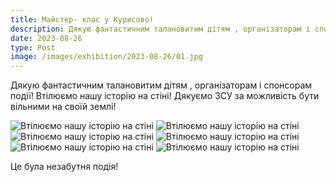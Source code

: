 ```yaml
---
title: Майстер- клас у Курисово! 
description: Дякую фантастичним талановитим дітям , організаторам і спонсорам події! Втілюємо нашу  історію  на стіні!  Дякуємо ЗСУ за можливість бути вільними на своїй землі!
date: 2023-08-26
type: Post
image: /images/exhibition/2023-08-26/01.jpg
---
```


Дякую фантастичним талановитим дітям , організаторам і спонсорам події! Втілюємо нашу  історію  на стіні!  Дякуємо ЗСУ за можливість бути вільними на своїй землі! 

![Втілюємо нашу  історію  на стіні](/images/exhibition/2023-08-26/01.jpg)
![Втілюємо нашу  історію  на стіні](/images/exhibition/2023-08-26/02.jpg)
![Втілюємо нашу  історію  на стіні](/images/exhibition/2023-08-26/03.jpg)
![Втілюємо нашу  історію  на стіні](/images/exhibition/2023-08-26/04.jpg)
![Втілюємо нашу  історію  на стіні](/images/exhibition/2023-08-26/05.jpg)
![Втілюємо нашу  історію  на стіні](/images/exhibition/2023-08-26/06.jpg)

Це була незабутня подія!